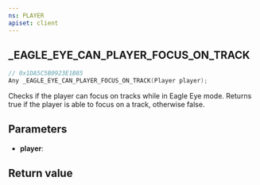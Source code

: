 ```yaml
---
ns: PLAYER
apiset: client
---
```

## _EAGLE_EYE_CAN_PLAYER_FOCUS_ON_TRACK

```c
// 0x1DA5C5B0923E1B85
Any _EAGLE_EYE_CAN_PLAYER_FOCUS_ON_TRACK(Player player);
```

Checks if the player can focus on tracks while in Eagle Eye mode. Returns true if the player is able to focus on a track, otherwise false.

## Parameters
* **player**:

## Return value